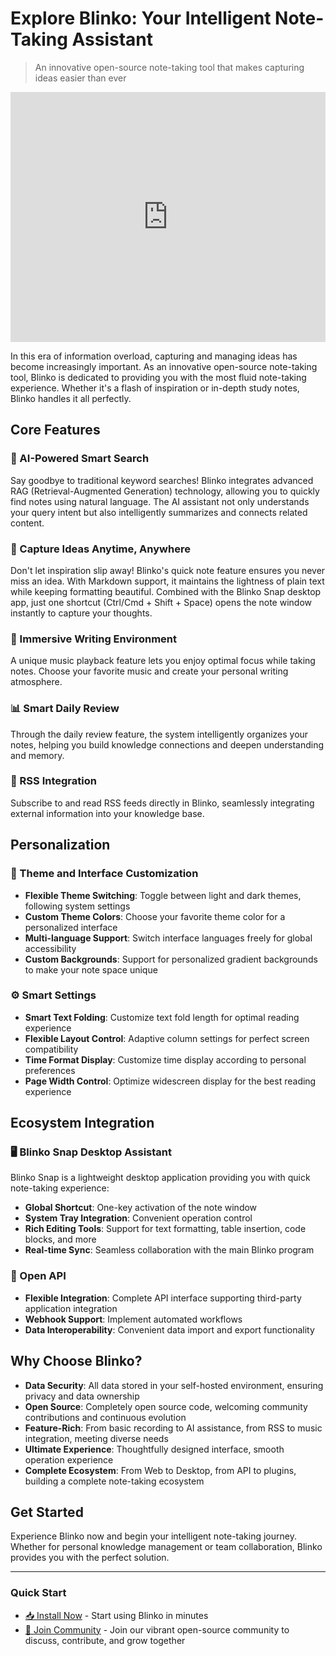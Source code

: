 # Explore Blinko: Your Intelligent Note-Taking Assistant

> An innovative open-source note-taking tool that makes capturing ideas easier than ever

<iframe 
    width="100%" 
    height="400" 
    src="https://www.youtube.com/embed/-N1Xvsvka5M" 
    frameborder="0" 
    allow="accelerometer; autoplay; clipboard-write; encrypted-media; gyroscope; picture-in-picture" 
    allowfullscreen>
</iframe>

In this era of information overload, capturing and managing ideas has become increasingly important. As an innovative open-source note-taking tool, Blinko is dedicated to providing you with the most fluid note-taking experience. Whether it's a flash of inspiration or in-depth study notes, Blinko handles it all perfectly.

## Core Features

### 🤖 AI-Powered Smart Search

Say goodbye to traditional keyword searches! Blinko integrates advanced RAG (Retrieval-Augmented Generation) technology, allowing you to quickly find notes using natural language. The AI assistant not only understands your query intent but also intelligently summarizes and connects related content.

### 📱 Capture Ideas Anytime, Anywhere

Don't let inspiration slip away! Blinko's quick note feature ensures you never miss an idea. With Markdown support, it maintains the lightness of plain text while keeping formatting beautiful. Combined with the Blinko Snap desktop app, just one shortcut (Ctrl/Cmd + Shift + Space) opens the note window instantly to capture your thoughts.

### 🎵 Immersive Writing Environment

A unique music playback feature lets you enjoy optimal focus while taking notes. Choose your favorite music and create your personal writing atmosphere.

### 📊 Smart Daily Review

Through the daily review feature, the system intelligently organizes your notes, helping you build knowledge connections and deepen understanding and memory.

### 📰 RSS Integration

Subscribe to and read RSS feeds directly in Blinko, seamlessly integrating external information into your knowledge base.

## Personalization

### 🎨 Theme and Interface Customization

* **Flexible Theme Switching**: Toggle between light and dark themes, following system settings
* **Custom Theme Colors**: Choose your favorite theme color for a personalized interface
* **Multi-language Support**: Switch interface languages freely for global accessibility
* **Custom Backgrounds**: Support for personalized gradient backgrounds to make your note space unique

### ⚙️ Smart Settings

* **Smart Text Folding**: Customize text fold length for optimal reading experience
* **Flexible Layout Control**: Adaptive column settings for perfect screen compatibility
* **Time Format Display**: Customize time display according to personal preferences
* **Page Width Control**: Optimize widescreen display for the best reading experience

## Ecosystem Integration

### 🖥️ Blinko Snap Desktop Assistant

Blinko Snap is a lightweight desktop application providing you with quick note-taking experience:

* **Global Shortcut**: One-key activation of the note window
* **System Tray Integration**: Convenient operation control
* **Rich Editing Tools**: Support for text formatting, table insertion, code blocks, and more
* **Real-time Sync**: Seamless collaboration with the main Blinko program

### 🔄 Open API

* **Flexible Integration**: Complete API interface supporting third-party application integration
* **Webhook Support**: Implement automated workflows
* **Data Interoperability**: Convenient data import and export functionality

## Why Choose Blinko?

* **Data Security**: All data stored in your self-hosted environment, ensuring privacy and data ownership
* **Open Source**: Completely open source code, welcoming community contributions and continuous evolution
* **Feature-Rich**: From basic recording to AI assistance, from RSS to music integration, meeting diverse needs
* **Ultimate Experience**: Thoughtfully designed interface, smooth operation experience
* **Complete Ecosystem**: From Web to Desktop, from API to plugins, building a complete note-taking ecosystem

## Get Started

Experience Blinko now and begin your intelligent note-taking journey. Whether for personal knowledge management or team collaboration, Blinko provides you with the perfect solution.

---

### Quick Start

* [📥 Install Now](/install) - Start using Blinko in minutes
* [👥 Join Community](/community) - Join our vibrant open-source community to discuss, contribute, and grow together
